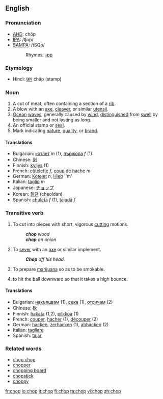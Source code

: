==English==

===Pronunciation===
*[[w:AHD|AHD]]: chŏp
*[[w:IPA|IPA]]: /ʧɒp/
*[[w:SAMPA|SAMPA]]: /tSQp/
*:Rhymes: [[Rhymes:English:-ɒp|-ɒp]]

===Etymology===
* Hindi: [[छाप]] ćhāp (stamp)

===Noun===
{{en-noun}}
# A cut of meat, often containing a section of a [[rib]].
# A blow with an [[axe]], [[cleaver]], or similar [[utensil]].
# [[ocean|Ocean]] [[wave]]s, generally caused by [[wind]], [[distinguished]] from [[swell]] by being smaller and not lasting as long.
# An official stamp or [[seal]].
# Mark indicating [[nature]], [[quality]], or [[brand]].

====Translations====

*Bulgarian: [[котлет]] ''m'' (1), [[пържола]] ''f'' (1)
*Chinese: [[剁]]
*Finnish: [[kyljys]] (1)
*French: [[côtelette]] ''f'', [[coup de hache]] ''m''
*German: [[Kotelet]] ''n'', [[Hieb]] ''m'
*Italian: [[taglio]] ''m''
*Japanese: [[チョップ]]
*Korean: [[절단]] (cheoldan)
*Spanish: [[chuleta]] ''f'' (1), [[tajada]] ''f''

===Transitive verb===
{{en-verb|chops|chopping|chopped|chopped}}
# To cut into pieces with short, vigorous [[cutting]] motions.
#:'''''chop''' wood''
#:'''''chop''' an onion''
# To [[sever]] with an [[axe]] or similar implement. 
#:'''''Chop''' off his head.''
# To prepare [[marijuana]] so as to be smokable.
# {{baseball}} to hit the ball downward so that it takes a high bounce.

====Translations====

*Bulgarian: [[накълцвам]] (1), [[сека]] (1), [[отсичам]] (2)
*Chinese: [[砍]]
*Finnish: [[hakata]] (1,2), [[pilkkoa]] (1)
*French: [[couper]], [[hacher]] (1), [[découper]] (2)
*German: [[hacken]], [[zerhacken]] (1), [[abhacken]] (2)
*Italian: [[tagliare]]
*Spanish: [[tajar]]

===Related words===
*[[chop chop]]
*[[chopper]]
*[[chopping board]]
*[[chopstick]]
*[[choppy]]

[[fr:chop]]
[[io:chop]]
[[it:chop]]
[[fi:chop]]
[[ta:chop]]
[[vi:chop]]
[[zh:chop]]